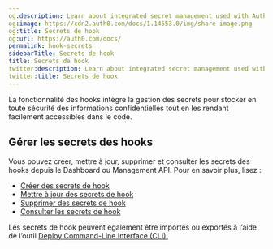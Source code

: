 ```yaml
---
og:description: Learn about integrated secret management used with Auth0 Hooks.
og:image: https://cdn2.auth0.com/docs/1.14553.0/img/share-image.png
og:title: Secrets de hook
og:url: https://auth0.com/docs/
permalink: hook-secrets
sidebarTitle: Secrets de hook
title: Secrets de hook
twitter:description: Learn about integrated secret management used with Auth0 Hooks.
twitter:title: Secrets de hook
---
```






La fonctionnalité des hooks intègre la gestion des secrets pour stocker en toute sécurité des informations confidentielles tout en les rendant facilement accessibles dans le code.



## Gérer les secrets des hooks

Vous pouvez créer, mettre à jour, supprimer et consulter les secrets des hooks depuis le Dashboard ou Management API. Pour en savoir plus, lisez :

* [Créer des secrets de hook](/hooks/hook-secrets/create-hook-secrets)
* [Mettre à jour des secrets de hook](/hooks/hook-secrets/update-hook-secrets)
* [Supprimer des secrets de hook](/hooks/hook-secrets/delete-hook-secrets)
* [Consulter les secrets de hook](/hooks/hook-secrets/view-hook-secrets)

Les secrets de hook peuvent également être importés ou exportés à l’aide de l’outil [Deploy Command-Line Interface (CLI).](/deploy/deploy-cli-tool)